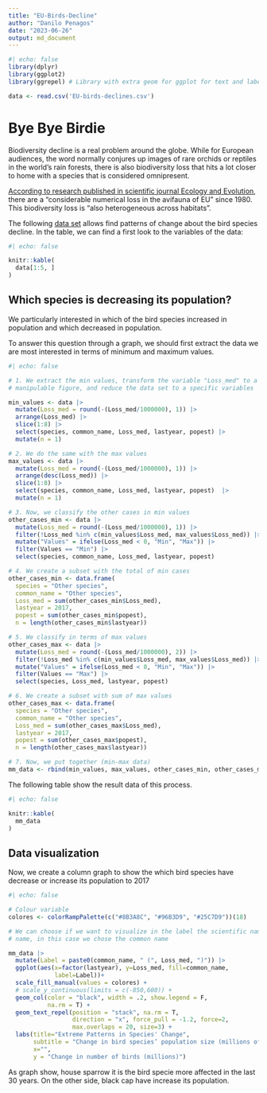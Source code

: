 ```yaml
---
title: "EU-Birds-Decline"
author: "Danilo Penagos"
date: "2023-06-26"
output: md_document
---
```


``` r
#| echo: false
library(dplyr)
library(ggplot2)
library(ggrepel) # Library with extra geom for ggplot for text and label treatment

data <- read.csv('EU-birds-declines.csv')
```


# Bye Bye Birdie

Biodiversity decline is a real problem around the globe. While for European audiences, the word normally conjures up images of rare orchids or reptiles in the world's rain forests, there is also biodiversity loss that hits a lot closer to home with a species that is considered omnipresent.

[According to research published in scientific journal Ecology and Evolution](https://onlinelibrary.wiley.com/doi/full/10.1002/ece3.8282), there are a "considerable numerical loss in the avifauna of EU" since 1980. This biodiversity loss is "also heterogeneous across habitats". 

The following [data set](https://zenodo.org/record/5544548#.ZFkcpi9n6x_) allows find patterns of change about the bird species decline. In the table, we can find a first look to the variables of the data:

``` r
#| echo: false

knitr::kable(
  data[1:5, ]
)
```

## Which species is decreasing its population?

We particularly interested in which of the bird species increased in population and which decreased in population. 

To answer this question through a graph, we should first extract the data we are most interested in terms of minimum and maximum values. 

```r
#| echo: false

# 1. We extract the min values, transform the variable "Loss_med" to a 
# manipulable figure, and reduce the data set to a specific variables

min_values <- data |>
  mutate(Loss_med = round(-(Loss_med/1000000), 1)) |>
  arrange(Loss_med) |>
  slice(1:8) |>
  select(species, common_name, Loss_med, lastyear, popest) |>
  mutate(n = 1)

# 2. We do the same with the max values
max_values <- data |>
  mutate(Loss_med = round(-(Loss_med/1000000), 1)) |>
  arrange(desc(Loss_med)) |>
  slice(1:8) |>
  select(species, common_name, Loss_med, lastyear, popest)  |>
  mutate(n = 1)

# 3. Now, we classify the other cases in min values
other_cases_min <- data |>
  mutate(Loss_med = round(-(Loss_med/1000000), 1)) |>
  filter(!Loss_med %in% c(min_values$Loss_med, max_values$Loss_med)) |>
  mutate("Values" = ifelse(Loss_med < 0, "Min", "Max")) |>
  filter(Values == "Min") |>
  select(species, common_name, Loss_med, lastyear, popest)

# 4. We create a subset with the total of min cases
other_cases_min <- data.frame(
  species = "Other species", 
  common_name = "Other species",
  Loss_med = sum(other_cases_min$Loss_med),
  lastyear = 2017, 
  popest = sum(other_cases_min$popest), 
  n = length(other_cases_min$lastyear))

# 5. We classify in terms of max values
other_cases_max <- data |>
  mutate(Loss_med = round(-(Loss_med/1000000), 2)) |>
  filter(!Loss_med %in% c(min_values$Loss_med, max_values$Loss_med)) |>
  mutate("Values" = ifelse(Loss_med < 0, "Min", "Max")) |>
  filter(Values == "Max") |>
  select(species, Loss_med, lastyear, popest)

# 6. We create a subset with sum of max values
other_cases_max <- data.frame(
  species = "Other species", 
  common_name = "Other species",
  Loss_med = sum(other_cases_max$Loss_med),
  lastyear = 2017, 
  popest = sum(other_cases_max$popest), 
  n = length(other_cases_max$lastyear))

# 7. Now, we put together (min-max data)
mm_data <- rbind(min_values, max_values, other_cases_min, other_cases_max)

```


The following table show the result data of this process.

```r
#| echo: false

knitr::kable(
  mm_data
)
```

## Data visualization
Now, we create a column graph to show the which bird species have decrease or increase its population to 2017

```r
#| echo: false

# Colour variable
colores <- colorRampPalette(c("#8B3A8C", "#96B3D9", "#25C7D9"))(18)

# We can choose if we want to visualize in the label the scientific name of the bird or the 
# name, in this case we chose the common name

mm_data |>
  mutate(Label = paste0(common_name, " (", Loss_med, ")")) |>
  ggplot(aes(x=factor(lastyear), y=Loss_med, fill=common_name,
             label=Label))+
  scale_fill_manual(values = colores) +
  # scale_y_continuous(limits = c(-850,600)) +
  geom_col(color = "black", width = .2, show.legend = F, 
           na.rm = T) +
  geom_text_repel(position = "stack", na.rm = T,
                  direction = "x", force_pull = -1.2, force=2,
                  max.overlaps = 20, size=3) +
  labs(title="Extreme Patterns in Species' Change",
       subtitle = "Change in bird species’ population size (millions of individuals) in the EU from 1980 to 2017",
       x="",
       y = "Change in number of birds (millions)")


```

As graph show, house sparrow it is the bird specie more affected in the last 30 years. On the other side, black cap have increase its population.
